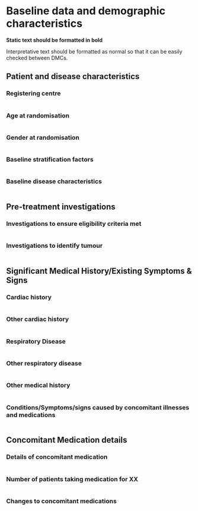 <!-- Add additional analyses as defined by the SAP -->

# Baseline data and demographic characteristics

**Static text should be formatted in bold**

Interpretative text should be formatted as normal so that it can
be easily checked between DMCs.

## Patient and disease characteristics

### Registering centre

```r

```

### Age at randomisation

```r

```

### Gender at randomisation

```r

```

### Baseline stratification factors

```r

```

### Baseline disease characteristics

```r

```

## Pre-treatment investigations

### Investigations to ensure eligibility criteria met

```r

```

### Investigations to identify tumour

```r

```

## Significant Medical History/Existing Symptoms & Signs 

### Cardiac history 

```r

```

### Other cardiac history

```r
 
```

### Respiratory Disease 

```r

```

### Other respiratory disease 

```r

```

### Other medical history

```r

```

### Conditions/Symptoms/signs caused by concomitant illnesses and medications 

```r

```

## Concomitant Medication details

### Details of concomitant medication 

```r

```

### Number of patients taking medication for XX 

```r

```

### Changes to concomitant medications 

```r

```


